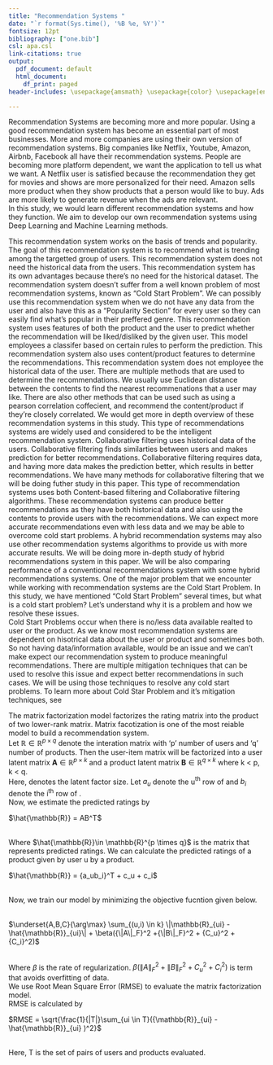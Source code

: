 ```yaml
---
title: "Recommendation Systems "
date: "`r format(Sys.time(), '%B %e, %Y')`"
fontsize: 12pt
bibliography: ["one.bib"]
csl: apa.csl
link-citations: true
output:
  pdf_document: default
  html_document:
    df_print: paged
header-includes: \usepackage{amsmath} \usepackage{color} \usepackage[english]{babel} \usepackage{graphicx} \usepackage{filecontents} \usepackage{natbib} \usepackage{url} \usepackage[nottoc]{tocbibind} 

---
```



\tableofcontents


\newpage
\maketitle

\section{Introduction}
Recommendation Systems are becoming more and more popular. Using a good recommendation system has become an essential part of most businesses. More and more companies are using their own version of recommendation systems. Big companies like Netflix, Youtube, Amazon, Airbnb, Facebook all have their recommendation systems. People are becoming more platform dependent, we want the application to tell us what we want. A Netflix user is satisfied because the recommendation they get for movies and shows are more personalized for their need. Amazon sells more product when they show products that a person would like to buy. Ads are more likely to generate revenue when the ads are relevant. \cite{RecommendationSystems}
\
In this study, we would learn different recommendation systems and how they function. We aim to develop our own recommendation systems using Deep Learning and Machine Learning methods.

\section{Types of Recommendation Systems}
\subsection{Popularity Based Recommendation Systems}
  This recommendation system works on the basis of trends and popularity. The goal of this recommendation system is to recommend what is trending among the targetted group of users. This recommendation system does not need the historical data from the users. This recommendation system has its own advantages because there's no need for the historical dataset. The recommendation system doesn't suffer from a well known problem of most recommendation systems, known as "Cold Start Problem". 
   \hfill \break
  We can possibly use this recommendation system when we do not have any data from the user and also have this as a "Popularity Section" for every user so they can easily find what's popular in their preffered genre.\cite{TypesOfRecommendationSystems}
    \begin{figure}
  \centering
    \includegraphics[width=0.5\textwidth]{~/RecommendationSystem/images/popularityBasedRecommendationSystems.png}
    \caption{Architecture of the Popularity-based Recommender System \cite{inproceedings}}
\end{figure}
\subsection{Classification Model}
  This recommendation system uses features of both the product and the user to predict whether the recommendation will be liked/disliked by the given user. This model employees a classifer based on certain rules to perform the prediction. \cite{TypesOfRecommendationSystems}
     \begin{figure}
  \centering
    \includegraphics[width=0.5\textwidth]{~/RecommendationSystem/images/classificationModel.png}
    \caption{Classification Model Recommender System \cite{TypesOfRecommendationSystems}}
\end{figure}
\subsection{Conent-Based Recommendation Systems}
     This recommendation system also uses content/product features to determine the recommendations. This recommendation system does not employee the historical data of the user. There are multiple methods that are used to determine the recommendations. We usually use Euclidean distance between the contents to find the nearest recommenations that a user may like. There are also other methods that can be used such as using a pearson correlation coffecient, and recommend the content/product if they're closely correlated. We would get more in depth overview of these recommendation systems in this study. \cite{TypesOfRecommendationSystems}
      \begin{figure}
  \centering
    \includegraphics[width=0.4\textwidth]{~/RecommendationSystem/images/contentBasedRecommendation.jpeg}
    \caption{Content-Based Recommendations System \cite{ContentBasedRecommendation}}
\end{figure}
\subsection{Collaborative Filtering Recommendation Systems}
This type of recommendations systems are widely used and considered to be the intelligent recommendation system. Collaborative filtering uses historical data of the users. Collaborative filtering finds similarties between users and makes prediction for better recommendations. Collaborative filtering requires data, and having more data makes the prediction better, which results in better recommendations. We have many methods for collaborative filtering that we will be doing futher study in this paper. \cite{TypesOfRecommendationSystems}
  \begin{figure}
  \centering
    \includegraphics[width=0.6\textwidth]{~/RecommendationSystem/images/collaborative.png}
    \caption{Collaborative Filtering Recommendation System \cite{Collaborative}}
\end{figure}
\subsection{Hybrid Recommendation Systems}
This type of recommendation systems uses both Content-based filtering and Collaborative filtering algorithms. These recommendation systems can produce better recommendations as they have both historical data and also using the contents to provide users with the recommendations. We can expect more accurate recommendations even with less data and we may be able to overcome cold start problems. A hybrid recommendation systems may also use other recommendation systems algorithms to provide us with more accurate results. We will be doing more in-depth study of hybrid recommendations system in this paper. We will be also comparing performance of a conventional recommendations system with some hybrid recommendations systems. \cite{Hybrid}
 \begin{figure}
  \centering
    \includegraphics[width=0.5\textwidth]{~/RecommendationSystem/images/hybrid.png}
    \caption{Hybrid Recommendation System \cite{Hybrid}}
\end{figure}
\section{Problems with Recommendation Systems}
\subsection{Cold Start Problem}
One of the major problem that we encounter while working with recommendation systems are the Cold Start Problem. In this study, we have mentioned "Cold Start Problem" several times, but what is a cold start problem? Let's understand why it is a problem and how we resolve these issues.  
Cold Start Problems occur when there is no/less data available realted to user or the product. As we know most recommendation systems are dependent on hisotrical data about the user or product and sometimes both. So not having data/information available, would be an issue and we can't make expect our recommendation system to produce meaningful recommendations. 
There are multiple mitigation techniques that can be used to resolve this issue and expect better recommendations in such cases. We will be using those techniques to resolve any cold start problems. To learn more about Cold Star Problem and it's mitigation techniques, see \cite{ColdStartProblem}
\section {Models to build Recommendation Systems} 
\subsection{Matrix Factorization Model} 
The matrix factorization model factorizes the rating matrix into the product of two lower-rank matrix.
Matrix facotization is one of the most reiable model to build a recommendation system.
\
Let $\mathbb{R} \in \mathbb{R}^{p \times q}$ denote the interation matrix with 'p' number of users and 'q' number of products. Then the user-item matrix will be factorized into a user latent matrix $\textbf{A} \in \mathbb{R}^{p \times k}$ and a product latent matrix $\textbf{B} \in \mathbb{R}^{q \times k}$ where  k < p, k < q.
\
Here, \textbf{k} denotes the latent factor size. Let $a_u$ denote the u$^{\text{th}}$ row of \textbf{A} and $b_i$ denote the i$^{\text{th}}$ row of \textbf{B}.
\
Now, we estimate the predicted ratings by 
\

$\hat{\mathbb{R}} = AB^T$

\
Where $\hat{\mathbb{R}}\in \mathbb{R}^{p \times q}$ is the matrix that represents predicted ratings. We can calculate the predicted ratings of a product given by user u by a product. 
\

$\hat{\mathbb{R}} = {a_ub_i}^T + c_u + c_i$

\
Now, we train our model by minimizing the objective fucntion given below. 

\
  $\underset{A,B,C}{\arg\max} \sum_{(u,i) \in k} \|\mathbb{R}_{ui} - \hat{\mathbb{R}}_{ui}\| + \beta({\|A\|_F}^2 +{\|B\|_F}^2 + {C_u}^2 + {C_i}^2)$
  
\
Where $\beta$ is the rate of regularization. 
$\beta({\|A\|_F}^2 +{\|B\|_F}^2 + {C_u}^2 + {C_i}^2)$ is term that avoids overfitting of data. 
\
We use Root Mean Square Error (RMSE) to evaluate the matrix factorization model. 
\
RMSE is calculated by 
\

 $RMSE = \sqrt{\frac{1}{|T|}\sum_{ui \in T}({\mathbb{R}}_{ui} - \hat{\mathbb{R}}_{ui} )^2}$

\
Here, T is the set of pairs of users and products evaluated.

\clearpage

\bibliographystyle{unsrt}
\bibliography{one}



